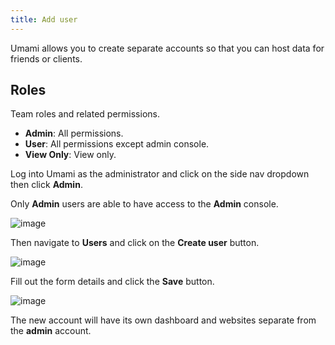 ```yaml
---
title: Add user
---
```


Umami allows you to create separate accounts so that you can host data for friends or clients.

## Roles

Team roles and related permissions.

- **Admin**: All permissions.
- **User**: All permissions except admin console.
- **View Only**: View only.

Log into Umami as the administrator and click on the side nav dropdown then click **Admin**.

Only **Admin** users are able to have access to the **Admin** console.

![image](/images/docs/v3/navbar-settings.png)

Then navigate to **Users** and click on the **Create user** button.

![image](/images/docs/v3/user-create.png)

Fill out the form details and click the **Save** button.

![image](/images/docs/v3/user-create-form.png)

The new account will have its own dashboard and websites separate from the **admin** account.
